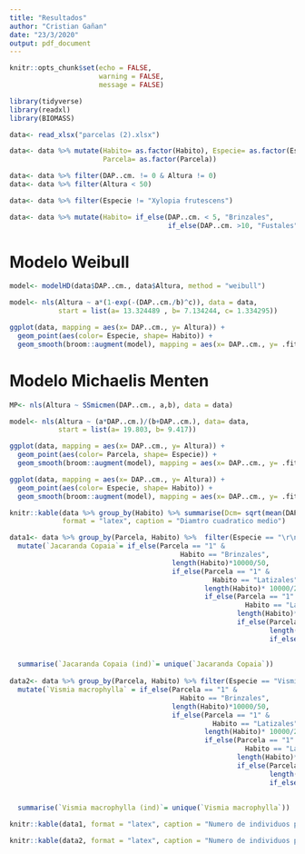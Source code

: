 ```yaml
---
title: "Resultados"
author: "Cristian Gañan"
date: "23/3/2020"
output: pdf_document
---
```


```r
knitr::opts_chunk$set(echo = FALSE,
                      warning = FALSE, 
                      message = FALSE)
```

```r
library(tidyverse)
library(readxl)
library(BIOMASS)

data<- read_xlsx("parcelas (2).xlsx")

data<- data %>% mutate(Habito= as.factor(Habito), Especie= as.factor(Especie), 
                       Parcela= as.factor(Parcela))

data<- data %>% filter(DAP..cm. != 0 & Altura != 0) 
data<- data %>% filter(Altura < 50)

data<- data %>% filter(Especie != "Xylopia frutescens")

data<- data %>% mutate(Habito= if_else(DAP..cm. < 5, "Brinzales", 
                                       if_else(DAP..cm. >10, "Fustales", "Latizales")))
```

# Modelo Weibull

```r
model<- modelHD(data$DAP..cm., data$Altura, method = "weibull")

model<- nls(Altura ~ a*(1-exp(-(DAP..cm./b)^c)), data = data,
            start = list(a= 13.324489 , b= 7.134244, c= 1.334295))

ggplot(data, mapping = aes(x= DAP..cm., y= Altura)) +
  geom_point(aes(color= Especie, shape= Habito)) +
  geom_smooth(broom::augment(model), mapping = aes(x= DAP..cm., y= .fitted))
```

# Modelo Michaelis Menten

```r
MP<- nls(Altura ~ SSmicmen(DAP..cm., a,b), data = data)

model<- nls(Altura ~ (a*DAP..cm.)/(b+DAP..cm.), data= data,
            start = list(a= 19.803, b= 9.417))

ggplot(data, mapping = aes(x= DAP..cm., y= Altura)) +
  geom_point(aes(color= Parcela, shape= Especie)) +
  geom_smooth(broom::augment(model), mapping = aes(x= DAP..cm., y= .fitted))
```

```r
ggplot(data, mapping = aes(x= DAP..cm., y= Altura)) +
  geom_point(aes(color= Especie, shape= Habito)) +
  geom_smooth(broom::augment(model), mapping = aes(x= DAP..cm., y= .fitted))
```


```r
knitr::kable(data %>% group_by(Habito) %>% summarise(Dcm= sqrt(mean(DAP..cm.^2))), 
             format = "latex", caption = "Diamtro cuadratico medio")
```


```r
data1<- data %>% group_by(Parcela, Habito) %>%  filter(Especie == "\r\nJacaranda Copaia") %>% 
  mutate(`Jacaranda Copaia`= if_else(Parcela == "1" & 
                                          Habito == "Brinzales", 
                                        length(Habito)*10000/50, 
                                        if_else(Parcela == "1" & 
                                                  Habito == "Latizales", 
                                                length(Habito)* 10000/250, 
                                                if_else(Parcela == "1" &
                                                          Habito == "Latizales", 
                                                        length(Habito)*10000/500, 
                                                        if_else(Parcela == "2", 
                                                                length(Habito)*(18*18), 
                                                                if_else(Parcela== "3", 
                                                                        length(Habito)*(30*15), 
                                                                        length(Habito)*(40*20))))))) %>% 
  summarise(`Jacaranda Copaia (ind)`= unique(`Jacaranda Copaia`))
  
data2<- data %>% group_by(Parcela, Habito) %>% filter(Especie == "Vismia macrophylla")  %>% 
  mutate(`Vismia macrophylla` = if_else(Parcela == "1" & 
                                          Habito == "Brinzales", 
                                        length(Habito)*10000/50, 
                                        if_else(Parcela == "1" & 
                                                  Habito == "Latizales", 
                                                length(Habito)* 10000/250, 
                                                if_else(Parcela == "1" & 
                                                          Habito == "Latizales", 
                                                        length(Habito)*10000/500, 
                                                        if_else(Parcela == "2", 
                                                                length(Habito)*(18*18), 
                                                                if_else(Parcela== "3", 
                                                                        length(Habito)*(30*15), 
                                                                        length(Habito)*(40*20))))))) %>% 
  summarise(`Vismia macrophylla (ind)`= unique(`Vismia macrophylla`))

```




```r
knitr::kable(data1, format = "latex", caption = "Numero de individuos por hectarea de Jacaranda Copaia")
```

```r
knitr::kable(data2, format = "latex", caption = "Numero de individuos por hectarea de Vismia macrophylla")
```

